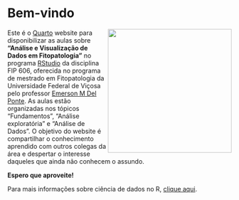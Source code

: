 # **Bem-vindo**

![](images/unnamed-chunk-4-2.png){style="float: right; padding-left:px" width="278"}

Este é o [Quarto](https://quarto.org/) website para disponibilizar as aulas sobre **"Análise e Visualização de Dados em Fitopatologia"** no programa [RStudio](https://posit.co/products/open-source/rstudio/) da disciplina FIP 606, oferecida no programa de mestrado em Fitopatologia da Universidade Federal de Viçosa pelo professor [Emerson M Del Ponte](https://emersondelponte.netlify.app/). As aulas estão organizadas nos tópicos "Fundamentos", "Análise exploratória" e "Análise de Dados". O objetivo do website é compartilhar o conhecimento aprendido com outros colegas da área e despertar o interesse daqueles que ainda não conhecem o assundo.

**Espero que aproveite!**

Para mais informações sobre ciência de dados no R, [clique aqui](https://r4ds.hadley.nz/).
